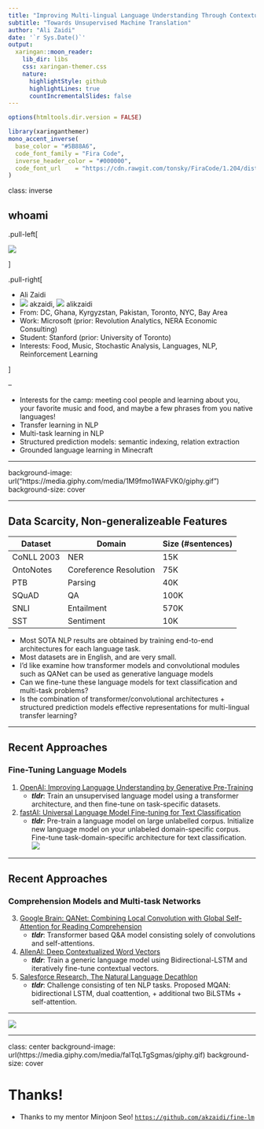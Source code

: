 ```yaml
---
title: "Improving Multi-lingual Language Understanding Through Contextualized Transfer Learning"
subtitle: "Towards Unsupervised Machine Translation"  
author: "Ali Zaidi"
date: '`r Sys.Date()`'
output:
  xaringan::moon_reader:
    lib_dir: libs
    css: xaringan-themer.css
    nature:
      highlightStyle: github
      highlightLines: true
      countIncrementalSlides: false
---
```


```r
options(htmltools.dir.version = FALSE)
```

```r
library(xaringanthemer)
mono_accent_inverse(
  base_color = "#5B88A6",
  code_font_family = "Fira Code",
  inverse_header_color = "#000000",
  code_font_url    = "https://cdn.rawgit.com/tonsky/FiraCode/1.204/distr/fira_code.css"
)
```

class: inverse


## whoami

.pull-left[

![](http://www.angelfire.com/sd/kreelah/images/STUPENDOUSMAN.JPG)

]

.pull-right[

* Ali Zaidi
* ![](https://github.com/carlsednaoui/gitsocial/raw/master/assets/icons%20without%20padding/github.png) akzaidi, ![](https://github.com/carlsednaoui/gitsocial/raw/master/assets/icons%20without%20padding/twitter.png) alikzaidi
* From: DC, Ghana, Kyrgyzstan, Pakistan, Toronto, NYC, Bay Area
* Work: Microsoft (prior: Revolution Analytics, NERA Economic Consulting)
* Student: Stanford (prior: University of Toronto)
* Interests: Food, Music, Stochastic Analysis, Languages, NLP, Reinforcement Learning

]

--

* Interests for the camp: meeting cool people and learning about you, your favorite music and food, and maybe a few phrases from you native languages!
* Transfer learning in NLP
* Multi-task learning in NLP
* Structured prediction models: semantic indexing, relation extraction
* Grounded language learning in Minecraft

---

background-image: url("https://media.giphy.com/media/1M9fmo1WAFVK0/giphy.gif")
background-size: cover

---

## Data Scarcity, Non-generalizeable Features


Dataset | Domain | Size (#sentences)
---------|----------|---------
 CoNLL 2003 | NER | 15K
 OntoNotes | Coreference Resolution | 75K
 PTB | Parsing | 40K
 SQuAD | QA | 100K
 SNLI | Entailment | 570K
 SST | Sentiment | 10K

- Most SOTA NLP results are obtained by training end-to-end architectures for each language task. 
- Most datasets are in English, and are very small.
- I'd like examine how transformer models and convolutional modules such as QANet can be used as generative language models
- Can we fine-tune these language models for text classification and multi-task problems? 
- Is the combination of transformer/convolutional architectures + structured prediction models effective representations for multi-lingual transfer learning?

---

## Recent Approaches

### Fine-Tuning Language Models

1. [OpenAI: Improving Language Understanding by Generative Pre-Training](https://blog.openai.com/language-unsupervised/)
    * **_tldr_**: Train an unsupervised language model using a transformer architecture, and then fine-tune on task-specific datasets.
2. [fastAI: Universal Language Model Fine-tuning for Text Classification](http://nlp.fast.ai/classification/2018/05/15/introducting-ulmfit.html)
    * **_tldr_**: Pre-train a language model on large unlabelled corpus. Initialize new language model on your unlabeled domain-specific corpus. Fine-tune task-domain-specific architecture for text classification.
    ![](imgs/ulmfit.png)

---

## Recent Approaches

### Comprehension Models and Multi-task Networks

3. [Google Brain: QANet: Combining Local Convolution with Global Self-Attention for Reading Comprehension](https://arxiv.org/pdf/1804.09541.pdf)
    - **_tldr_**: Transformer based Q&A model consisting solely of convolutions and self-attentions.
4. [AllenAI: Deep Contextualized Word Vectors](https://arxiv.org/abs/1802.05365)
    - **_tldr_**: Train a generic language model using Bidirectional-LSTM and iteratively fine-tune contextual vectors.
5. [Salesforce Research, The Natural Language Decathlon](https://einstein.ai/research/the-natural-language-decathlon)
    - **_tldr_**: Challenge consisting of ten NLP tasks. Proposed MQAN: bidirectional LSTM, dual coattention, + additional two BiLSTMs + self-attention.
    
    
---

![](https://einstein.ai/static/images/pages/research/decaNLP/MQAN.png)
    
---


class: center
background-image: url(https://media.giphy.com/media/falTqLTgSgmas/giphy.gif)
background-size: cover

# Thanks!

- Thanks to my mentor Minjoon Seo!
[`https://github.com/akzaidi/fine-lm`](https://github.com/akzaidi/fine-lm)